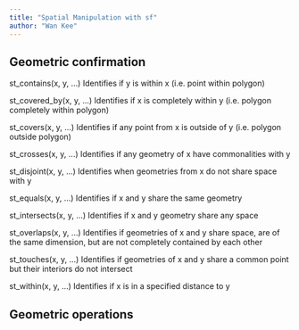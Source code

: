 ```yaml
---
title: "Spatial Manipulation with sf"
author: "Wan Kee"
---
```


## Geometric confirmation

st_contains(x, y, \...) Identifies if y is within x (i.e. point within polygon)

st_covered_by(x, y, \...) Identifies if x is completely within y (i.e. polygon completely within polygon)

st_covers(x, y, \...) Identifies if any point from x is outside of y (i.e. polygon outside polygon)

st_crosses(x, y, \...) Identifies if any geometry of x have commonalities with y

st_disjoint(x, y, \...) Identifies when geometries from x do not share space with y

st_equals(x, y, \...) Identifies if x and y share the same geometry

st_intersects(x, y, \...) Identifies if x and y geometry share any space

st_overlaps(x, y, \...) Identifies if geometries of x and y share space, are of the same dimension, but are not completely contained by each other

st_touches(x, y, \...) Identifies if geometries of x and y share a common point but their interiors do not intersect

st_within(x, y, \...) Identifies if x is in a specified distance to y

## Geometric operations
